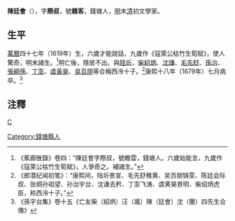 '''陳廷會'''（{{bd|1619年||1679年}}），字'''際叔'''，號'''雜客'''，錢塘人，[[明|明]]末[[清|清]]初文學家。

== 生平 ==
[[萬曆|萬曆]]四十七年（1619年）生，六歲才能說話，九歲作《寇萊公枯竹生筍賦》，使人驚奇，明末諸生。<ref>《蕉廊脞錄》卷四：“陳廷會字際叔，號瞻雲，錢塘人。六歲始能言，九歲作《寇萊公枯竹生筍賦》，人爭奇之。補諸生。”</ref>明亡後，隱居不出。與[[陸圻|陸圻]]、[[柴紹炳|柴紹炳]]、[[沈謙|沈謙]]、[[毛先舒|毛先舒]]、[[孫治|孫治]]、[[張綱孫|張綱孫]]、[[丁澎|丁澎]]、[[虞黃昊|虞黃昊]]、[[吳百朋|吳百朋]]等合稱西泠十子。<ref>《郎潜纪闻初笔》：“康熙间，陆圻景宣、毛先舒稚黄、吴百朋锦雯、陈廷会际叔、张纲孙祖望、孙治宇台、沈谦去矜、丁澎飞涛、虞黄昊景明、柴绍炳虎臣，称西泠十子。”</ref>康熙十八年（1679年）七月病卒。<ref>《孫宇台集》卷十五《亡友柴（紹炳）汪（颯）陳（廷會）沈（蘭）四先生合傳》</ref>

==注釋==
{{reflist}}
{{西泠十子}}
[[category:清朝詩人|C]]
[[Category:錢塘縣人|Category:錢塘縣人]]